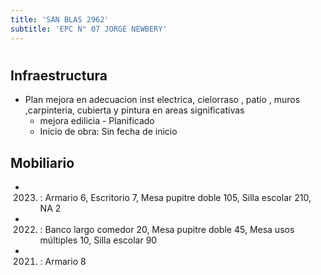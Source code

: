 ```yaml
---
title: 'SAN BLAS 2962'
subtitle: 'EPC N° 07 JORGE NEWBERY'
---
```


#
## Infraestructura

* Plan mejora en   adecuacion   inst electrica, cielorraso  , patio , muros ,carpinteria, cubierta  y  pintura en areas significativas 
    + mejora edilicia - Planificado 
    + Inicio de obra: Sin fecha de inicio 






## Mobiliario

*  (2023) : Armario 6, Escritorio 7, Mesa pupitre doble 105, Silla escolar 210, NA 2 

*  (2022) : Banco largo comedor 20, Mesa pupitre doble 45, Mesa usos múltiples 10, Silla escolar 90 

*  (2021) : Armario 8 



